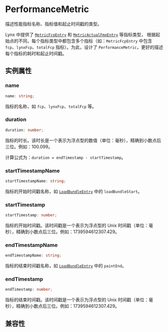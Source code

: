 
# PerformanceMetric

描述性能指标名称、指标值和起止时间戳的类型。

Lynx 中提供了 [`MetricFcpEntry`](./performance-entry/metric-fcp-entry) 和 [`MetricActualFmpEntry`](./performance-entry/metric-actual-fmp-entry) 等指标类型，
根据起始点的不同，每个指标类型中都包含多个指标（如：`MetricFcpEntry` 中包含 `fcp`、`lynxFcp`、`totalFcp` 指标）。为此，设计了 `PerformanceMetric`，更好的描述每个指标的耗时和起止时间戳。

## 实例属性

### name

```ts
name: string;
```

指标的名称，如 `fcp`、`lynxFcp`、`totalFcp` 等。

### duration

```ts
duration: number;
```

指标的时长。该时长是一个表示为浮点型的数值（单位：毫秒），精确到小数点后三位。例如：100.099。

计算公式为：`duration = endTimestamp - startTimestamp`。

### startTimestampName

```ts
startTimestampName: string;
```

指标的开始时间戳名称，如 [`LoadBundleEntry`](./performance-entry/load-bundle-entry) 中的 `loadBundleStart`。

### startTimestamp

```ts
startTimestamp: number;
```

指标的开始时间戳。该时间戳是一个表示为浮点型的 Unix 时间戳（单位：毫秒），精确到小数点后三位。例如：1739594612307.429。

### endTimestampName

```ts
endTimestampName: string;
```

指标的结束时间戳名称，如 [`LoadBundleEntry`](./performance-entry/load-bundle-entry) 中的 `paintEnd`。

### endTimestamp

```ts
endTimestamp: number;
```

指标的结束时间戳。该时间戳是一个表示为浮点型的 Unix 时间戳（单位：毫秒），精确到小数点后三位。例如：1739594612307.429。

## 兼容性


<LegacyCompatTable metadata="lynx-api/performance-api/performance-metric" />
